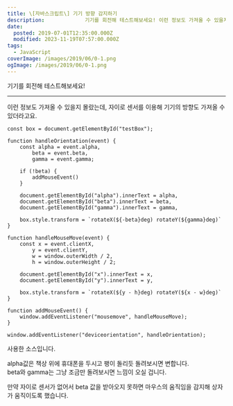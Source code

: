 ```yaml
---
title: \[자바스크립트\] 기기 방향 감지하기
description:             기기를 회전해 테스트해보세요! 이런 정보도 가져올 수 있을지 몰랐는데, 자이로 센서를 이용해 기기의 방향도 가져올 수 있더라고요. const box = document.getElementById(&quot;testBox&quot;); function handleOrientation(event) { const alpha = event.alpha, beta = event.beta, gamma = event.gamma; if (!beta) { addMouseEvent() } document.getElementById(&quot;alpha&quot;).innerText = alpha, document.getElementById(&quot;beta&quot;).innerText = beta, document.getElementById(&quot;gamma&quot;).innerText = gamma, box.style.transform
date:
  posted: 2019-07-01T12:35:00.000Z
  modified: 2023-11-19T07:57:00.000Z
tags:
  - JavaScript
coverImage: /images/2019/06/0-1.png
ogImage: /images/2019/06/0-1.png
---
```


기기를 회전해 테스트해보세요!

---

이런 정보도 가져올 수 있을지 몰랐는데, 자이로 센서를 이용해 기기의 방향도 가져올 수 있더라고요.

```
const box = document.getElementById("testBox");

function handleOrientation(event) {
    const alpha = event.alpha,
        beta = event.beta,
        gamma = event.gamma;

    if (!beta) {
        addMouseEvent()
    }

    document.getElementById("alpha").innerText = alpha,
    document.getElementById("beta").innerText = beta,
    document.getElementById("gamma").innerText = gamma,

    box.style.transform = `rotateX(${-beta}deg) rotateY(${gamma}deg)`
}

function handleMouseMove(event) {
    const x = event.clientX,
        y = event.clientY,
        w = window.outerWidth / 2,
        h = window.outerHeight / 2;

    document.getElementById("x").innerText = x,
    document.getElementById("y").innerText = y,

    box.style.transform = `rotateX(${y - h}deg) rotateY(${x - w}deg)`
}

function addMouseEvent() {
    window.addEventListener("mousemove", handleMouseMove);
}

window.addEventListener("deviceorientation", handleOrientation);

```

사용한 소스입니다.

alpha값은 책상 위에 휴대폰을 두시고 팽이 돌리듯 돌려보시면 변합니다.  
beta와 gamma는 그냥 조금만 돌려보시면 느낌이 오실 겁니다.

만약 자이로 센서가 없어서 beta 값을 받아오지 못하면 마우스의 움직임을 감지해 상자가 움직이도록 했습니다.